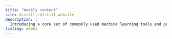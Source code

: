 ```yaml
---
title: "Weekly content"
site: distill::distill_website
description: |
  Introducing a core set of commonly used machine learning tools and practicing them in the R statistical programming language to understand their mathematical foundations, statistical limitations, and proper interpretation.
listing: weeks
---
```


